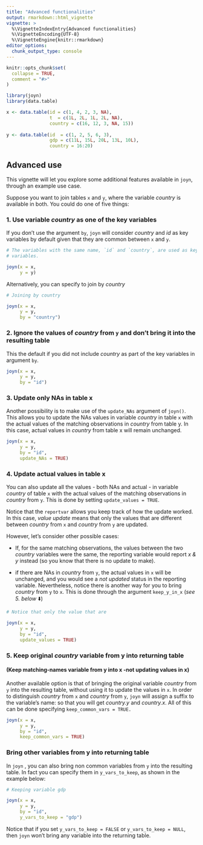 ---
title: "Advanced functionalities"
output: rmarkdown::html_vignette
vignette: >
  %\VignetteIndexEntry{Advanced functionalities}
  %\VignetteEncoding{UTF-8}
  %\VignetteEngine{knitr::rmarkdown}
editor_options: 
  chunk_output_type: console
---

```{r, include = FALSE}

knitr::opts_chunk$set(
  collapse = TRUE,
  comment = "#>"
)


```

```{r setup}

library(joyn)
library(data.table)

x <- data.table(id = c(1, 4, 2, 3, NA),
                t  = c(1L, 2L, 1L, 2L, NA),
                country = c(16, 12, 3, NA, 15))
  
y <- data.table(id  = c(1, 2, 5, 6, 3),
                gdp = c(11L, 15L, 20L, 13L, 10L),
                country = 16:20)

```

## Advanced use

This vignette will let you explore some additional features available in `joyn`, through an example use case.

Suppose you want to join tables `x` and `y`, where the variable *country* is available in both. You could do one of five things:

### 1. Use variable *country* as one of the key variables

If you don't use the argument `by`, `joyn` will consider *country* and *id* as key variables by default given that they are common between `x` and `y`.

```{r ex1}

# The variables with the same name, `id` and `country`, are used as key
# variables.

joyn(x = x, 
     y = y)

```

Alternatively, you can specify to join by *country*

```{r ex2}

# Joining by country

joyn(x = x, 
     y = y, 
     by = "country")

```

### 2. Ignore the values of *country* from `y` and don't bring it into the resulting table

This the default if you did not include *country* as part of the key variables in argument `by`.

```{r}

joyn(x = x, 
     y = y, 
     by = "id")

```

### 3. Update only NAs in table x

Another possibility is to make use of the `update_NAs` argument of `joyn()`. This allows you to update the NAs values in variable *country* in table `x` with the actual values of the matching observations in *country* from table y. In this case, actual values in *country* from table x will remain unchanged.

```{r ex3}

joyn(x = x,
     y = y, 
     by = "id", 
     update_NAs = TRUE)

```

### 4. Update actual values in table x

You can also update all the values - both NAs and actual - in variable *country* of table `x` with the actual values of the matching observations in *country* from `y`. This is done by setting `update_values = TRUE`.

Notice that the `reportvar` allows you keep track of how the update worked. In this case, *value update* means that only the values that are different between *country* from `x` and *country* from `y` are updated.

However, let's consider other possible cases:

-   If, for the same matching observations, the values between the two *country* variables were the same, the reporting variable would report *x & y* instead (so you know that there is no update to make).

-   if there are NAs in *country* from `y`, the actual values in `x` will be unchanged, and you would see a *not updated* status in the reporting variable. Nevertheless, notice there is another way for you to bring *country* from `y` to `x`. This is done through the argument `keep_y_in_x` (*see 5. below* ⬇️)

```{r ex4}

# Notice that only the value that are 

joyn(x = x, 
     y = y, 
     by = "id", 
     update_values = TRUE)

```

### 5. Keep original *country* variable from y into returning table

#### (Keep matching-names variable from y into x -not updating values in x)

Another available option is that of bringing the original variable *country* from `y` into the resulting table, without using it to update the values in `x`. In order to distinguish *country* from `x` and *country* from `y`, `joyn` will assign a suffix to the variable's name: so that you will get *country.y* and *country.x*. All of this can be done specifying `keep_common_vars = TRUE.`

```{r ex5}

joyn(x = x, 
     y = y, 
     by = "id", 
     keep_common_vars = TRUE)

```

### Bring other variables from y into returning table

In `joyn` , you can also bring non common variables from `y` into the resulting table. In fact you can specify them in `y_vars_to_keep`, as shown in the example below:

```{r ex6}

# Keeping variable gdp 

joyn(x = x, 
     y = y, 
     by = "id", 
     y_vars_to_keep = "gdp")

```

Notice that if you set `y_vars_to_keep = FALSE` or `y_vars_to_keep = NULL`, then `joyn` won't bring any variable into the returning table.

